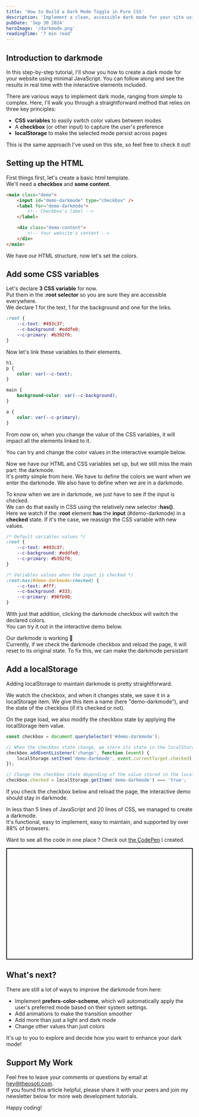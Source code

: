 ```yaml
---
title: 'How to Build a Dark Mode Toggle in Pure CSS'
description: 'Implement a clean, accessible dark mode for your site using just CSS — no JavaScript needed. Includes system preference support and toggle logic.'
pubDate: 'Sep 30 2024'
heroImage: '/darkmode.png'
readingTime: '7 min read'
---
```



## Introduction to darkmode

In this step-by-step tutorial, I'll show you how to create a dark mode for your website using minimal JavaScript. You can follow along and see the results in real time with the interactive elements included.

There are various ways to implement dark mode, ranging from simple to complex. Here, I'll walk you through a straightforward method that relies on three key principles:

- **CSS variables** to easily switch color values between modes
- A **checkbox** (or other input) to capture the user's preference
- **localStorage** to make the selected mode persist across pages

This is the same approach I've used on this site, so feel free to check it out!

## Setting up the HTML

First things first, let's create a basic html template.<br />
We'll need a **checkbox** and **some content**.

```html
<main class="demo">
	<input id="demo-darkmode" type="checkbox" />
	<label for="demo-darkmode">
		<!-- Checkbox's label -->
	</label>

	<div class="demo-content">
		<!-- Your website's content -->
	</div>
</main>
```


<Wrapper>
	<DarkMode1 />
</Wrapper>

We have our HTML structure, now let's set the colors.

## Add some CSS variables

Let's declare **3 CSS variable** for now.<br />
Put them in the **:root selector** so you are sure they are accessible everywhere.<br/>
We declare 1 for the text, 1 for the background and one for the links.

```css
:root {
	--c-text: #493c37;
	--c-background: #eddfe0;
	--c-primary: #b392f0;
}
```

Now let's link these variables to their elements.

```css
h1,
p {
	color: var(--c-text);
}

main {
	background-color: var(--c-background);
}

a {
	color: var(--c-primary);
}
```

From now on, when you change the value of the CSS variables, it will impact all the elements linked to it.

You can try and change the color values in the interactive example below.


<Wrapper>
	<DarkMode2 />
</Wrapper>

Now we have our HTML and CSS variables set up, but we still miss the main part: the darkmode.<br/>
It's pretty simple from here. We have to define the colors we want when we enter the darkmode. We also have to define when we are in a darkmode.

To know when we are in darkmode, we just have to see if the input is checked.<br />
We can do that easily in CSS using the relatively new selector **:has()**.<br />
Here we watch if the **:root** element **has** the **input** (#demo-darkmode) in a **checked** state. If it's the case, we reassign the CSS variable with new values.

```css
/* Default variables values */
:root {
	--c-text: #493c37;
	--c-background: #eddfe0;
	--c-primary: #b392f0;
}

/* Variables values when the input is checked */
:root:has(#demo-darkmode:checked) {
	--c-text: #fff;
	--c-background: #333;
	--c-primary: #98fb98;
}
```

With just that addition, clicking the darkmode checkbox will switch the declared colors.<br />
You can try it out in the interactive demo below.


<Wrapper>
	<DarkMode3 />
</Wrapper>

Our darkmode is working 🎉<br/>
Currently, if we check the darkmode checkbox and reload the page, it will reset to its original state.
To fix this, we can make the darkmode persistant

<Newsletter />

## Add a localStorage

Adding localStorage to maintain darkmode is pretty straightforward.

We watch the checkbox, and when it changes state, we save it in a localStorage item. We give this item a name (here "demo-darkmode"), and the state of the checkbox (if it’s checked or not).<br/>

On the page load, we also modify the checkbox state by applying the localStorage item value.

```js
const checkbox = document.querySelector('#demo-darkmode');

// When the checkbox state change, we store its state in the localStorage
checkbox.addEventListener('change', function (event) {
	localStorage.setItem('demo-darkmode', event.currentTarget.checked);
});

// Change the checkbox state depending of the value stored in the localStorage
checkbox.checked = localStorage.getItem('demo-darkmode') === 'true';
```

If you check the checkbox below and reload the page, the interactive demo should stay in darkmode.


<Wrapper>
	<DarkMode4 />
</Wrapper>

In less than 5 lines of JavaScript and 20 lines of CSS, we managed to create a darkmode. <br/>
It's functional, easy to implement, easy to maintain, and supported by over 88% of browsers.

Want to see all the code in one place ? Check out [the CodePen](https://codepen.io/theosoti/pen/bGPpvZg) I created.

<p
	class="codepen"
	data-height="300"
	data-default-tab="html"
	data-slug-hash="qBeOdpE"
	data-pen-title="DarkMode - Minimal JS"
	data-user="theosoti"
	style="height: 300px; box-sizing: border-box; display: flex; align-items: center; justify-content: center; border: 2px solid; margin: 1em 0; padding: 1em;"
></p>
<script async src="https://cpwebassets.codepen.io/assets/embed/ei.js"></script>

## What's next?

There are still a lot of ways to improve the darkmode from here:

- Implement **prefers-color-scheme**, which will automatically apply the user's preferred mode based on their system settings.
- Add animations to make the transition smoother
- Add more than just a light and dark mode
- Change other values than just colors

It's up to you to explore and decide how you want to enhance your dark mode!

## Support My Work

Feel free to leave your comments or questions by email at hey@theosoti.com. <br />
If you found this article helpful, please share it with your peers and join my newsletter below for more web development tutorials.

Happy coding!
